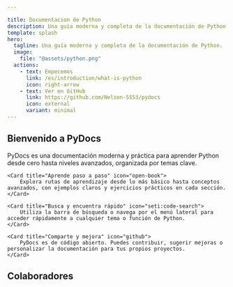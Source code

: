 ```yaml
---

title: Documentacion de Python
description: Una guía moderna y completa de la documentación de Python.
template: splash
hero:
  tagline: Una guía moderna y completa de la documentación de Python.
  image:
    file: "@assets/python.png"
  actions:
    - text: Empecemos
      link: /es/introduction/what-is-python
      icon: right-arrow
    - text: Ver en GitHub
      link: https://github.com/Nelson-5553/pydocs
      icon: external
      variant: minimal
---
```




## Bienvenido a PyDocs

<CardGrid stagger>
    <Card title="¿Qué es PyDocs?" icon="seti:python">
        PyDocs es una documentación moderna y práctica para aprender Python desde cero hasta niveles avanzados, organizada por temas clave.
    </Card>

    <Card title="Aprende paso a paso" icon="open-book">
        Explora rutas de aprendizaje desde lo más básico hasta conceptos avanzados, con ejemplos claros y ejercicios prácticos en cada sección.
    </Card>

    <Card title="Busca y encuentra rápido" icon="seti:code-search">
        Utiliza la barra de búsqueda o navega por el menú lateral para acceder rápidamente a cualquier tema o función de Python.
    </Card>

    <Card title="Comparte y mejora" icon="github">
        PyDocs es de código abierto. Puedes contribuir, sugerir mejoras o personalizar la documentación para tus propios proyectos.
    </Card>
</CardGrid>


## Colaboradores

<Colaborators/>
<Stats/>
